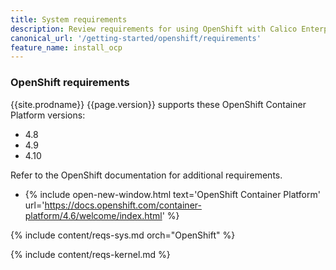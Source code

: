 ```yaml
---
title: System requirements
description: Review requirements for using OpenShift with Calico Enterprise.
canonical_url: '/getting-started/openshift/requirements'
feature_name: install_ocp
---
```


### OpenShift requirements

{{site.prodname}} {{page.version}} supports these OpenShift Container Platform versions:

- 4.8
- 4.9
- 4.10

Refer to the OpenShift documentation for additional requirements.

- {% include open-new-window.html text='OpenShift Container Platform' url='https://docs.openshift.com/container-platform/4.6/welcome/index.html' %}

{% include content/reqs-sys.md orch="OpenShift" %}

{% include content/reqs-kernel.md %}
